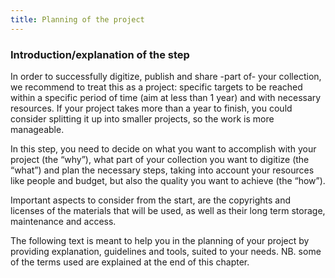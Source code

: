 ```yaml
---
title: Planning of the project
---
```

### Introduction/explanation of the step

In order to successfully digitize, publish and share -part of- your collection, we recommend to treat this as a project: specific targets to be reached within a specific period of time (aim at less than 1 year) and with necessary resources. If your project takes more than a year to finish, you could consider splitting it up into smaller projects, so the work is more manageable.

In this step, you need to decide on what you want to accomplish with your project (the “why”), what part of your collection you want to digitize (the “what”) and plan the necessary steps, taking into account your resources like people and budget, but also the quality you want to achieve (the “how”). 

Important aspects to consider from the start, are the copyrights and licenses of the materials that will be used, as well as their long term storage, maintenance and access.  

The following text is meant to help you in the planning of your project by providing explanation, guidelines and tools, suited to your needs.
NB. some of the terms used are explained at the end of this chapter.